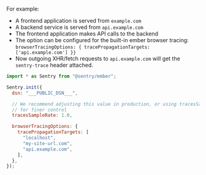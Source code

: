 For example:

- A frontend application is served from `example.com`
- A backend service is served from `api.example.com`
- The frontend application makes API calls to the backend
- The option can be configured for the built-in ember browser tracing: `browserTracingOptions: { tracePropagationTargets: ['api.example.com'] }}`
- Now outgoing XHR/fetch requests to `api.example.com` will get the `sentry-trace` header attached.


```javascript
import * as Sentry from "@sentry/ember";

Sentry.init({
  dsn: "___PUBLIC_DSN___",

  // We recommend adjusting this value in production, or using tracesSampler
  // for finer control
  tracesSampleRate: 1.0,

  browserTracingOptions: {
    tracePropagationTargets: [
      "localhost",
      "my-site-url.com",
      "api.example.com",
    ],
  },
});
```
